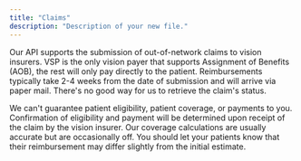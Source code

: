 ```yaml
---
title: "Claims"
description: "Description of your new file."
---
```


Our API supports the submission of out-of-network claims to vision insurers. VSP is the only vision payer that supports Assignment of Benefits (AOB), the rest will only pay directly to the patient. Reimbursements typically take 2-4 weeks from the date of submission and will arrive via paper mail. There's no good way for us to retrieve the claim's status. 

We can't guarantee patient eligibility, patient coverage, or payments to you. Confirmation of eligibility and payment will be determined upon receipt of the claim by the vision insurer. Our coverage calculations are usually accurate but are occasionally off. You should let your patients know that their reimbursement may differ slightly from the initial estimate. 